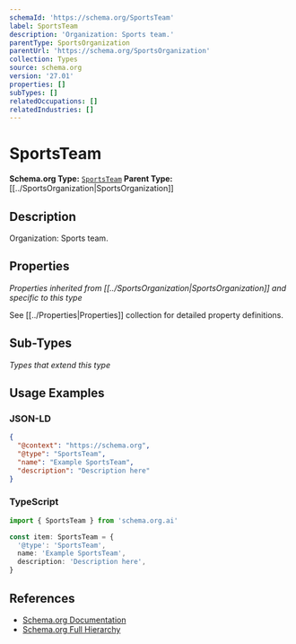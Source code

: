 ```yaml
---
schemaId: 'https://schema.org/SportsTeam'
label: SportsTeam
description: 'Organization: Sports team.'
parentType: SportsOrganization
parentUrl: 'https://schema.org/SportsOrganization'
collection: Types
source: schema.org
version: '27.01'
properties: []
subTypes: []
relatedOccupations: []
relatedIndustries: []
---
```

# SportsTeam

**Schema.org Type:** [`SportsTeam`](https://schema.org/SportsTeam)
**Parent Type:** [[../SportsOrganization|SportsOrganization]]

## Description

Organization: Sports team.

## Properties

*Properties inherited from [[../SportsOrganization|SportsOrganization]] and specific to this type*

See [[../Properties|Properties]] collection for detailed property definitions.

## Sub-Types

*Types that extend this type*

## Usage Examples

### JSON-LD

```json
{
  "@context": "https://schema.org",
  "@type": "SportsTeam",
  "name": "Example SportsTeam",
  "description": "Description here"
}
```

### TypeScript

```typescript
import { SportsTeam } from 'schema.org.ai'

const item: SportsTeam = {
  '@type': 'SportsTeam',
  name: 'Example SportsTeam',
  description: 'Description here',
}
```

## References

- [Schema.org Documentation](https://schema.org/SportsTeam)
- [Schema.org Full Hierarchy](https://schema.org/docs/full.html)
